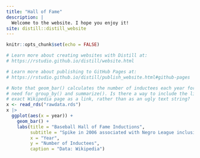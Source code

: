 ```yaml
---
title: "Hall of Fame"
description: |
  Welcome to the website. I hope you enjoy it!
site: distill::distill_website
---
```


```r
knitr::opts_chunk$set(echo = FALSE)

# Learn more about creating websites with Distill at:
# https://rstudio.github.io/distill/website.html

# Learn more about publishing to GitHub Pages at:
# https://rstudio.github.io/distill/publish_website.html#github-pages

```

```r
# Note that geom_bar() calculates the number of inductees each year for us. No
# need for group_by() and summarize(). Is there a way to include the link to the
# exact Wikipedia page as a link, rather than as an ugly text string?
x <- read_rds("rawdata.rds")
x |> 
  ggplot(aes(x = year)) +
    geom_bar() +
    labs(title = "Baseball Hall of Fame Inductions",
         subtitle = "Spike in 2006 associated with Negro League inclusion",
         x = "Year",
         y = "Number of Inductees",
         caption = "Data: Wikipedia")
```
